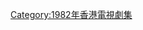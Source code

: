 {{cat year nav
| year = 1982
| cat = 亞視電視劇集
| sortkey = 亞視電視劇集
| article = 亞洲電視劇集
| in = 
}}

[[Category:1982年香港電視劇集|Category:1982年香港電視劇集]]
